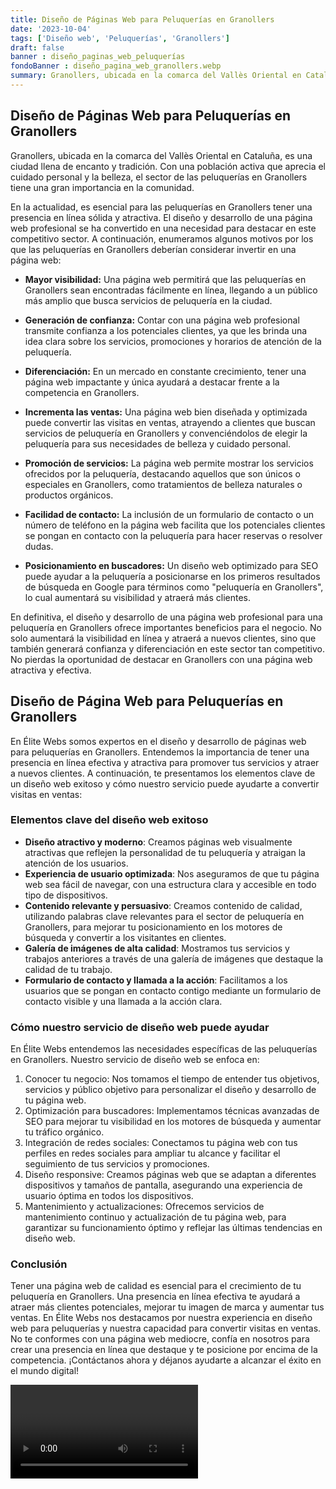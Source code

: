 ```yaml
---
title: Diseño de Páginas Web para Peluquerías en Granollers
date: '2023-10-04'
tags: ['Diseño web', 'Peluquerías', 'Granollers']
draft: false
banner : diseño_paginas_web_peluquerías
fondoBanner : diseño_pagina_web_granollers.webp
summary: Granollers, ubicada en la comarca del Vallès Oriental en Cataluña, es una ciudad llena de encanto y tradición. Con una población activa que aprecia el cuidado personal y la belleza, el sector de las peluquerías en Granollers tiene una gran importancia en la comunidad.
---
```


## Diseño de Páginas Web para Peluquerías en Granollers

Granollers, ubicada en la comarca del Vallès Oriental en Cataluña, es una ciudad llena de encanto y tradición. Con una población activa que aprecia el cuidado personal y la belleza, el sector de las peluquerías en Granollers tiene una gran importancia en la comunidad.

En la actualidad, es esencial para las peluquerías en Granollers tener una presencia en línea sólida y atractiva. El diseño y desarrollo de una página web profesional se ha convertido en una necesidad para destacar en este competitivo sector. A continuación, enumeramos algunos motivos por los que las peluquerías en Granollers deberían considerar invertir en una página web:

- **Mayor visibilidad:** Una página web permitirá que las peluquerías en Granollers sean encontradas fácilmente en línea, llegando a un público más amplio que busca servicios de peluquería en la ciudad.

- **Generación de confianza:** Contar con una página web profesional transmite confianza a los potenciales clientes, ya que les brinda una idea clara sobre los servicios, promociones y horarios de atención de la peluquería. 

- **Diferenciación:** En un mercado en constante crecimiento, tener una página web impactante y única ayudará a destacar frente a la competencia en Granollers. 

- **Incrementa las ventas:** Una página web bien diseñada y optimizada puede convertir las visitas en ventas, atrayendo a clientes que buscan servicios de peluquería en Granollers y convenciéndolos de elegir la peluquería para sus necesidades de belleza y cuidado personal.

- **Promoción de servicios:** La página web permite mostrar los servicios ofrecidos por la peluquería, destacando aquellos que son únicos o especiales en Granollers, como tratamientos de belleza naturales o productos orgánicos.

- **Facilidad de contacto:** La inclusión de un formulario de contacto o un número de teléfono en la página web facilita que los potenciales clientes se pongan en contacto con la peluquería para hacer reservas o resolver dudas.

- **Posicionamiento en buscadores:** Un diseño web optimizado para SEO puede ayudar a la peluquería a posicionarse en los primeros resultados de búsqueda en Google para términos como "peluquería en Granollers", lo cual aumentará su visibilidad y atraerá más clientes.

En definitiva, el diseño y desarrollo de una página web profesional para una peluquería en Granollers ofrece importantes beneficios para el negocio. No solo aumentará la visibilidad en línea y atraerá a nuevos clientes, sino que también generará confianza y diferenciación en este sector tan competitivo. No pierdas la oportunidad de destacar en Granollers con una página web atractiva y efectiva.

<GifSeo />

<Cta />

## Diseño de Página Web para Peluquerías en Granollers

En Élite Webs somos expertos en el diseño y desarrollo de páginas web para peluquerías en Granollers. Entendemos la importancia de tener una presencia en línea efectiva y atractiva para promover tus servicios y atraer a nuevos clientes. A continuación, te presentamos los elementos clave de un diseño web exitoso y cómo nuestro servicio puede ayudarte a convertir visitas en ventas:

### Elementos clave del diseño web exitoso

- **Diseño atractivo y moderno**: Creamos páginas web visualmente atractivas que reflejen la personalidad de tu peluquería y atraigan la atención de los usuarios.
- **Experiencia de usuario optimizada**: Nos aseguramos de que tu página web sea fácil de navegar, con una estructura clara y accesible en todo tipo de dispositivos.
- **Contenido relevante y persuasivo**: Creamos contenido de calidad, utilizando palabras clave relevantes para el sector de peluquería en Granollers, para mejorar tu posicionamiento en los motores de búsqueda y convertir a los visitantes en clientes.
- **Galería de imágenes de alta calidad**: Mostramos tus servicios y trabajos anteriores a través de una galería de imágenes que destaque la calidad de tu trabajo.
- **Formulario de contacto y llamada a la acción**: Facilitamos a los usuarios que se pongan en contacto contigo mediante un formulario de contacto visible y una llamada a la acción clara.

### Cómo nuestro servicio de diseño web puede ayudar

En Élite Webs entendemos las necesidades específicas de las peluquerías en Granollers. Nuestro servicio de diseño web se enfoca en:

1. Conocer tu negocio: Nos tomamos el tiempo de entender tus objetivos, servicios y público objetivo para personalizar el diseño y desarrollo de tu página web.
2. Optimización para buscadores: Implementamos técnicas avanzadas de SEO para mejorar tu visibilidad en los motores de búsqueda y aumentar tu tráfico orgánico.
3. Integración de redes sociales: Conectamos tu página web con tus perfiles en redes sociales para ampliar tu alcance y facilitar el seguimiento de tus servicios y promociones.
4. Diseño responsive: Creamos páginas web que se adaptan a diferentes dispositivos y tamaños de pantalla, asegurando una experiencia de usuario óptima en todos los dispositivos.
5. Mantenimiento y actualizaciones: Ofrecemos servicios de mantenimiento continuo y actualización de tu página web, para garantizar su funcionamiento óptimo y reflejar las últimas tendencias en diseño web.

### Conclusión

Tener una página web de calidad es esencial para el crecimiento de tu peluquería en Granollers. Una presencia en línea efectiva te ayudará a atraer más clientes potenciales, mejorar tu imagen de marca y aumentar tus ventas. En Élite Webs nos destacamos por nuestra experiencia en diseño web para peluquerías y nuestra capacidad para convertir visitas en ventas. No te conformes con una página web mediocre, confía en nosotros para crear una presencia en línea que destaque y te posicione por encima de la competencia. ¡Contáctanos ahora y déjanos ayudarte a alcanzar el éxito en el mundo digital!

<Video />

<CtaBot job='Peluquerías' city='Granollers'/>

<Gmaps query='Granollers+españa+maps' />